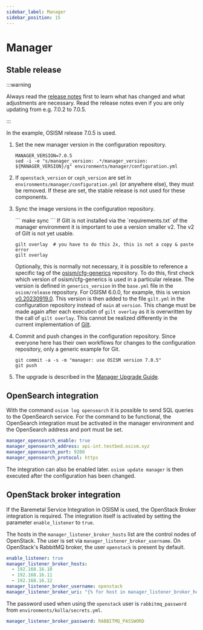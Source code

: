 ```yaml
---
sidebar_label: Manager
sidebar_position: 15
---
```



# Manager

## Stable release

:::warning

Always read the [release notes](../../release-notes/) first to learn what has changed and what
adjustments are necessary. Read the release notes even if you are only updating from e.g. 7.0.2 to 7.0.5.

:::

In the example, OSISM release 7.0.5 is used.

1. Set the new manager version in the configuration repository.

   ```
   MANAGER_VERSION=7.0.5
   sed -i -e "s/manager_version: .*/manager_version: ${MANAGER_VERSION}/g" environments/manager/configuration.yml
   ```

2. If `openstack_version` or `ceph_version` are set in `environments/manager/configuration.yml`
   (or anywhere else), they must be removed. If these are set, the stable release is not used for
   these components.

3. Sync the image versions in the configuration repository.

   <Tabs>
   <TabItem value="osism-7" label="OSISM >= 7.0.0">
   ```
   make sync
   ```
   </TabItem>
   <TabItem value="osism-6" label="OSISM < 7.0.0">
   If Gilt is not installed via the `requirements.txt` of the manager environment it is
   important to use a version smaller v2. The v2 of Gilt is not yet usable.

   ```
   gilt overlay  # you have to do this 2x, this is not a copy & paste error
   gilt overlay
   ```

   Optionally, this is normally not necessary, it is possible to reference a specific tag of the
   [osism/cfg-generics](https://github.com/osism/cfg-generics) repository. To do this, first
   check which version of osism/cfg-generics is used in a particular release. The version is
   defined in `generics_version` in the `base.yml` file in the `osism/release` repository. For OSISM 6.0.0,
   for example, this is version [v0.20230919.0](https://github.com/osism/release/blob/main/6.0.0/base.yml#L6).
   This version is then added to the file `gilt.yml` in the configuration repository instead of
   `main` at `version`. This change must be made again after each execution of `gilt overlay` as
   it is overwritten by the call of `gilt overlay`. This cannot be realized differently in the
   current implementation of [Gilt](https://github.com/retr0h/gilt).
   </TabItem>
   </Tabs>

4. Commit and push changes in the configuration repository. Since everyone here has their own
   workflows for changes to the configuration repository, only a generic example for Git.

   ```
   git commit -a -s -m "manager: use OSISM version 7.0.5"
   git push
   ```

5. The upgrade is described in the [Manager Upgrade Guide](../upgrade-guide/manager).

## OpenSearch integration

With the command `osism log opensearch` it is possible to send SQL queries
to the OpenSearch service. For the command to be functional, the OpenSearch
integration must be activated in the manager environment and the OpenSearch
address and port must be set.

```yaml title="environments/manager/configuration.yml"
manager_opensearch_enable: true
manager_opensearch_address: api-int.testbed.osism.xyz
manager_opensearch_port: 9200
manager_opensearch_protocol: https
```

The integration can also be enabled later. `osism update manager` is then
executed after the configuration has been changed.

## OpenStack broker integration

If the Baremetal Service Integration in OSISM is used, the OpenStack Broker integration is
required. The integration itself is activated by setting the parameter `enable_listener` to `true`.

The hosts in the `manager_listener_broker_hosts` list are the control nodes of OpenStack.
The user is set via `manager_listener_broker_username`. On OpenStack's RabbitMQ broker, the user `openstack`
is present by default.

```yaml title="environments/manager/configuration.yml"
enable_listener: true
manager_listener_broker_hosts:
  - 192.168.16.10
  - 192.168.16.11
  - 192.168.16.12
manager_listener_broker_username: openstack
manager_listener_broker_uri: "{% for host in manager_listener_broker_hosts %}amqp://{{ manager_listener_broker_username }}:{{ manager_listener_broker_password }}@{{ host }}:5672/{% if not loop.last %};{% endif %}{% endfor %}"
```

The password used when using the `openstack` user is `rabbitmq_password` from `environments/kolla/secrets.yml`.

```yaml title="environments/manager/secrets.yml"
manager_listener_broker_password: RABBITMQ_PASSWORD
```

